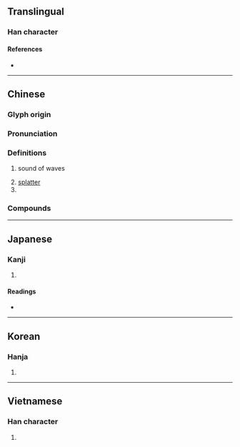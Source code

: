 {{character info/new}}
==Translingual==

===Han character===
{{Han char|rn=85|rad=水|as=12|sn=15|four=32122|canj=EGTH|ids=⿰氵彭}}

====References====
* {{Han ref|kx=0652.040|dkj=18332|dj=1062.070|hdz=31736.020|uh=6F8E|ud=28558|bh=BCEA|bd=48362}}

----

==Chinese==
{{zh-forms}}

===Glyph origin===
{{Han etym}}

===Pronunciation===
{{zh-pron
|m=澎
|c=paang4,paang1
|h=pfs=
|md=
|mn=qz:phn̂g/xm,zz:phêng
|w=
|mc=y
|oc=y
|cat=n
}}

===Definitions===
{{zh-hanzi}}

# {{lb|zh|onomatopoeia}} sound of waves
# [[splatter]]
# {{zh-alt-form|膨|[[expand]]}}

===Compounds===
{{zh-der|澎大海|澎湖列島|澎湖|奔騰澎湃|心潮澎湃|澎湃|澎浪磯|浪濤澎湃|澎湖群島|洶涌澎湃|澎濞|洶湧澎湃}}

----

==Japanese==

===Kanji===
{{ja-kanji|grade=|rs=水12}}

# {{defn|lang=ja|sort=水12}}

====Readings====
* {{ja-readings|on=[[ほう]] (hō)|kun=}}

----

==Korean==

===Hanja===
{{ko-hanja|hangeul=팽|eumhun=|rv=paeng|mr=p'aeng|y=phayng}}

# {{defn|lang=ko|sort=水12}}

----

==Vietnamese==

===Han character===
{{vi-hantu|bành|rs=水12}}

# {{defn|lang=vi|sort=水12}}